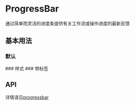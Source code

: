 

<Meta of={ProgressBarStories} />

# ProgressBar
通过简单而灵活的进度条提供有关工作流或操作进度的最新反馈

## 基本用法
### 默认
<Canvas of={ProgressBarStories.Basic}/>
### 样式
<Canvas of={ProgressBarStories.Color}/>
### 带标签
<Canvas of={ProgressBarStories.Label}/>

## API

详情请见<a href="https://react-bootstrap.github.io/docs/components/progress/#progressbar">progressbar</a>

